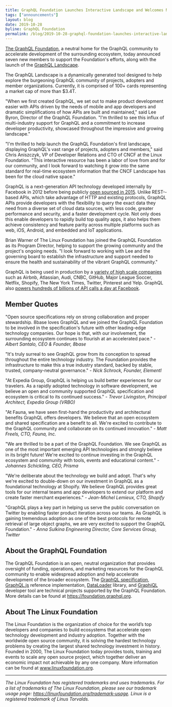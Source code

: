 ```yaml
---
title: GraphQL Foundation Launches Interactive Landscape and Welcomes New Members from Open Source Summit Europe
tags: ["announcements"]
layout: blog
date: 2019-10-28
byline: GraphQL Foundation
permalink: /blog/2019-10-28-graphql-foundation-launches-interactive-landscape-welcomes-new-members
---
```


[The GraphQL Foundation](/), a neutral home for the GraphQL community to accelerate development of the surrounding ecosystem, today announced seven new members to support the Foundation's efforts, along with the launch of the [GraphQL Landscape](https://landscape.graphql.org).

The GraphQL Landscape is a dynamically generated tool designed to help explore the burgeoning GraphQL community of projects, adopters and member organizations. Currently, it is comprised of 100+ cards representing a market cap of more than $3.4T.

"When we first created GraphQL, we set out to make product development easier with APIs driven by the needs of mobile and app developers and dramatic simplifications of how APIs are built and maintained," said Lee Byron, Director of the GraphQL Foundation. "I'm thrilled to see this influx of multi-industry support for GraphQL and a commitment to increase developer productivity, showcased throughout the impressive and growing landscape."

"I'm thrilled to help launch the GraphQL Foundation's first landscape, displaying GraphQL's vast range of projects, adopters and members," said Chris Aniszczyk, VP of Developer Relations and CTO of CNCF at the Linux Foundation. "This interactive resource has been a labor of love from and for our community, and I look forward to watching it grow into the same standard for real-time ecosystem information that the CNCF Landscape has been for the cloud native space."

GraphQL is a next­-generation API technology developed internally by Facebook in 2012 before being publicly [open sourced in 2015](https://code.fb.com/core-data/graphql-a-data-query-language/). Unlike REST-­based APIs, which take advantage of HTTP and existing protocols, GraphQL APIs provide developers with the flexibility to query the exact data they need from a diverse set of cloud data sources, with less code, greater performance and security, and a faster development cycle. Not only does this enable developers to rapidly build top­ quality apps, it also helps them achieve consistency and feature parity across multiple platforms such as web, iOS, Android, and embedded and IoT applications.

Brian Warner of The Linux Foundation has joined the GraphQL Foundation as its Program Director, helping to support the growing community and the project's ongoing needs. "I look forward to working with Lee and the governing board to establish the infrastructure and support needed to ensure the health and sustainability of the vibrant GraphQL community."

GraphQL is being used in production by a [variety of high scale companies](https://graphql.org/users/) such as Airbnb, Atlassian, Audi, CNBC, GitHub, Major League Soccer, Netflix, Shopify, The New York Times, Twitter, Pinterest and Yelp. GraphQL also [powers hundreds of billions of API calls a day at Facebook](https://code.fb.com/core-data/graphql-a-data-query-language/).

## Member Quotes

"Open source specifications rely on strong collaboration and proper stewardship. 8base loves GraphQL and we joined the GraphQL Foundation to be involved in the specification's future with other leading-edge technology companies. Our hope is that, with our involvement, the surrounding ecosystem continues to flourish at an accelerated pace." - _Albert Santalo, CEO & Founder, 8base_

"It's truly surreal to see GraphQL grow from its conception to spread throughout the entire technology industry. The Foundation provides the infrastructure to make this a true industry standard, backed by stable, trusted, company-neutral governance." - _Nick Schrock, Founder, Elementl_

"At Expedia Group, GraphQL is helping us build better experiences for our travelers. As a rapidly adopted technology in software development, we believe an open and community supported GraphQL specification and ecosystem is critical to its continued success." - _Trevor Livingston, Principal Architect, Expedia Group (VRBO)_

"At Fauna, we have seen first-hand the productivity and architectural benefits GraphQL offers developers. We believe that an open ecosystem and shared specification are a benefit to all. We're excited to contribute to the GraphQL community and collaborate on its continued innovation." - _Matt Freels, CTO, Fauna, Inc._

"We are thrilled to be a part of the GraphQL Foundation. We see GraphQL as one of the most important emerging API technologies and strongly believe in its bright future! We're excited to continue investing in the GraphQL ecosystem and community with tools, events and educational content." - _Johannes Schickling, CEO, Prisma_

"We're deliberate about the technology we build and adopt. That's why we're excited to double-down on our investment in GraphQL as a foundational technology at Shopify. We believe GraphQL provides great tools for our internal teams and app developers to extend our platform and create faster merchant experiences." - _Jean-Michel Lemieux, CTO, Shopify_

"GraphQL plays a key part in helping us serve the public conversation on Twitter by enabling faster product iteration across our teams. As GraphQL is gaining tremendous adoption as one of the best protocols for remote retrieval of large object graphs, we are very excited to support the GraphQL Foundation." - _Anna Sulkina Engineering Director, Core Services Group, Twitter_

## About the GraphQL Foundation

The GraphQL Foundation is an open, neutral organization that provides oversight of funding, operations, and marketing resources for the GraphQL community to enable widespread adoption and help accelerate development of the broader ecosystem. The [GraphQL specification](https://github.com/graphql/graphql-spec), [GraphQL.js](https://github.com/graphql/graphql-js) reference implementation, [DataLoader](https://github.com/graphql/dataloader) library, and [GraphiQL](https://github.com/graphql/graphiql) developer tool are technical projects supported by the GraphQL Foundation. More details can be found at https://foundation.graphql.org.

## About The Linux Foundation

The Linux Foundation is the organization of choice for the world’s top developers and companies to build ecosystems that accelerate open technology development and industry adoption. Together with the worldwide open source community, it is solving the hardest technology problems by creating the largest shared technology investment in history. Founded in 2000, The Linux Foundation today provides tools, training and events to scale any open source project, which together deliver an economic impact not achievable by any one company. More information can be found at www.linuxfoundation.org.

---

_The Linux Foundation has registered trademarks and uses trademarks. For a list of trademarks of The Linux Foundation, please see our trademark usage page: https://linuxfoundation.org/trademark-usage. Linux is a registered trademark of Linus Torvalds._
